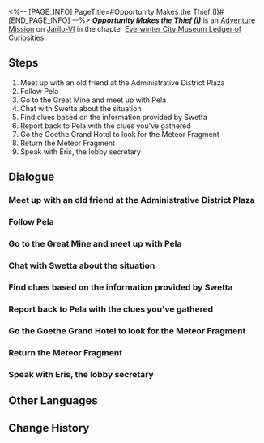 <%-- [PAGE_INFO]
PageTitle=#Opportunity Makes the Thief (I)#
[END_PAGE_INFO] --%>
{{Stub|Dialogue.}}
{{Mission Infobox
|id            = 2011901
|title         = 
|image         = <!--Mission Opportunity Makes the Thief (I).png-->
|type          = Adventure
|event_name    = 
|chapter       = Everwinter City Museum Ledger of Curiosities
|requirements  = [[Trailblaze Mission]] ''[[Silent Galaxy]]'' completed
|summary       = As Belobog's renovated History and Culture Museum is about to open, numerous valuable exhibits have gone missing.<br />You have accepted Pela's request and started reclaiming those lost exhibits.
|characters    = Eris; Little Girl; Pela; Recruitment Poster; Robot Guard; Silvermane Guard Investigator; Small Boy; Swetta; Trailblazer
|startLocation = [[Jarilo-VI]] - [[Administrative District]]
|world         = Jarilo-VI
|area          = Administrative District
|prev          = 
|next          = To Eris
|rewards       = Trailblaze EXP*200; Stellar Jade*40; Traveler's Guide*3; Refined Aether*3; Credit*30,000
}}
'''''Opportunity Makes the Thief (I)''''' is an [[Adventure Mission]] on [[Jarilo-VI]] in the chapter [[Everwinter City Museum Ledger of Curiosities]].

==Steps==
# Meet up with an old friend at the Administrative District Plaza
# Follow Pela
# Go to the Great Mine and meet up with Pela
# Chat with Swetta about the situation
# Find clues based on the information provided by Swetta
# Report back to Pela with the clues you've gathered
# Go the Goethe Grand Hotel to look for the Meteor Fragment
# Return the Meteor Fragment
# Speak with Eris, the lobby secretary

<!--
==Gameplay Notes==

--><!--
==Trial Character==

-->
==Dialogue==
{{Stub Dialogue}}
===Meet up with an old friend at the Administrative District Plaza===
{{Mission Description|type=adventure|location=Administrative District|With curiosity and excitement, you step into Belobog's domain once again.<br />Perhaps some wondrous adventure would happen this time as well? Who knows...}}
{{Dialogue Start}}
:{{tx}}
{{Dialogue End}}

===Follow Pela===
{{Mission Description|type=adventure|location=<!--to be added-->|update|Pela mentioned that the Belobog History and Culture Museum, currently being renovated, is facing some problems.<br />Visit the museum with her to understand the issues at hand.}}
{{Dialogue Start}}
:{{tx}}
{{Dialogue End}}

===Go to the Great Mine and meet up with Pela===
{{Mission Description|type=adventure|location=Great Mine|update|It turns out there has been a series of thefts in the Belobog History and Culture Museum.<br />To find the lost exhibits, Pela and you decide to head to the Great Mine to investigate the matter.}}
{{Dialogue Start}}
:{{tx}}
{{Dialogue End}}

===Chat with Swetta about the situation===
{{Mission Description|type=adventure|location=Great Mine|update|There has been a series of thefts in the Belobog History and Culture Museum.<br />To find the lost exhibits, Pela and you decide to head to the Great Mine to investigate the matter.<br />Miss Swetta from Wildfire seems to know something. Chat with her about the situation.}}
{{Dialogue Start}}
:{{tx}}
{{Dialogue End}}

===Find clues based on the information provided by Swetta===
{{Mission Description|type=adventure|location=<!--to be added-->|update|There has been a series of thefts in the Belobog History and Culture Museum.<br />To find the lost exhibits, Pela and you decide to head to the Great Mine to investigate the matter.<br />Miss Swetta from Wildfire told you what she knew. Now, go find some appropriate clues around here.}}
{{Dialogue Start}}
:{{tx}}
{{Dialogue End}}

===Report back to Pela with the clues you've gathered===
{{Mission Description|type=adventure|location=Great Mine|update|There has been a series of thefts in the Belobog History and Culture Museum.<br />To find the lost exhibits, Pela and you decide to head to the Great Mine to investigate the matter.<br />All of Miss Swetta's information was true. You found some circumstantial evidence indicating the thefts had happened here. Report this back to Pela.}}
{{Dialogue Start}}
:{{tx}}
{{Dialogue End}}

===Go the Goethe Grand Hotel to look for the Meteor Fragment===
{{Mission Description|type=adventure|location=Boulder Town|update|There has been a series of thefts in the Belobog History and Culture Museum.<br />To find the lost exhibits, Pela and you decide to head to the Great Mine to investigate the matter.<br />The Silvermane Guards from the Underworld sent news that they discovered the stolen Meteor Fragment in the Goethe Grand Hotel. Go check it out.}}
{{Dialogue Start}}
:{{tx}}
{{Dialogue End}}

===Return the Meteor Fragment===
{{Mission Description|type=adventure|location=Administrative District|update|There has been a series of thefts in the Belobog History and Culture Museum.<br />To find the lost exhibits, Pela and you decide to head to the Great Mine to investigate the matter.<br />Pela confirmed that the Meteor Fragment you found in the Goethe Grand Hotel is the genuine article that was stolen. It's time to return it to where it came from.}}
{{Dialogue Start}}
:{{tx}}
{{Dialogue End}}

===Speak with Eris, the lobby secretary===
{{Mission Description|type=adventure|location=Administrative District|update|You helped the Belobog History and Culture Museum recover a valuable stolen artifact.<br />You learn from Pela that, as the museum is about to open to the public, they need a part-time operation manager.<br />This after-hours activity piques your curiosity. Go and say hello to Eris, the museum's lobby secretary.}}
{{Dialogue Start}}
:{{tx}}
{{Dialogue End}}

==Other Languages==
{{Other Languages
|en   = Opportunity Makes the Thief (I)
|zhs  = 漫藏诲盗•其一
|zht  = 漫藏誨盜•其一
|ja   = 慢蔵誨盗・その1
|ko   = 견물생심•1
|es   = La oportunidad hace al ladrón I
|fr   = L'occasion fait le larron (I)
|ru   = Плохо не клади, вора в грех не вводи I
|th   = ของมีค่าล่อตาโจร 1
|vi   = Cơ Hội Tạo Nên Kẻ Trộm 1
|de   = Gelegenheit macht Diebe (Teil 1)
|id   = Kesempatan dalam Kesempitan (Bagian 1)
|pt   = A Ocasião Faz o Ladrão (I)
}}

==Change History==
{{Change History|1.1}}
